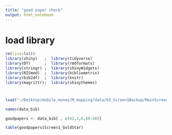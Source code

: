 ```yaml
---
title: "good paper check"
output: html_notebook
---
```


# load library

```r
rm(list=ls())
library(shiny)   ;  library(tidyverse)
library(DT)      ;  library(rmdformats)
library(stringr) ;  library(shinyWidgets)
library(RISmed)  ;  library(bibliometrix)
library(bib2df)  ;  library(knitr)
library(magrittr);  library(shinythemes)

```


# 

```r
load("~/Desktop/mobile_money/M_mapping/data/03_Screen1Backup/MainScreeningData_Screen1_20240907-1603.RData")
```

```r
names(data_bib)

```
```r
goodpapers <- data_bib[ , c(42,1,6,60:68)]
```


```r
table(goodpapers$Screen1_GoldStar)
```

